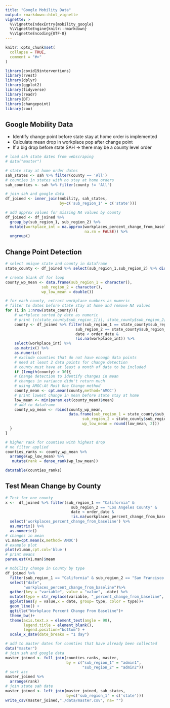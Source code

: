 ```yaml
---
title: "Google Mobility Data"
output: rmarkdown::html_vignette
vignette: >
  %\VignetteIndexEntry{mobility_google}
  %\VignetteEngine{knitr::rmarkdown}
  %\VignetteEncoding{UTF-8}
---
```


```r
knitr::opts_chunk$set(
  collapse = TRUE,
  comment = "#>"
)
```

```r
library(covid19interventions)
library(rvest)
library(dplyr)
library(ggplot2)
library(tidyverse)
library(readr)
library(DT)
library(changepoint)
library(zoo)
```

## Google Mobility Data
- Identify change point before state stay at home order is implemented
- Calculate mean drop in workplace pop after change point
- If a big drop before state SAH -> there may be a county level order
```r
# load sah state dates from webscraping
# data("master")

# state stay at home order dates
sah_states <- sah %>% filter(county == 'All')
# counties in states with no stay at home orders
sah_counties <- sah %>% filter(county != 'All')

# join sah and google data
df_joined <- inner_join(mobility, sah_states, 
                        by=c('sub_region_1' = c('state')))

# add approx values for missing NA values by county
df_joined <- df_joined %>%
  group_by(sub_region_1, sub_region_2) %>%
  mutate(workplace_int = na.approx(workplaces_percent_change_from_baseline,
                                   na.rm = FALSE)) %>% 
  ungroup()
```

## Change Point Detection
```r
# select unique state and county in dataframe
state_county <- df_joined %>% select(sub_region_1,sub_region_2) %>% distinct() 

# create blank df for loop
county_wp_mean <- data.frame(sub_region_1 = character(), 
                sub_region_2 = character(), 
                wp_low_mean = double())

# for each county, extract workplace numbers as numeric
# filter to dates before state stay at home and remove NA values
for (i in 1:nrow(state_county)){
    # workplace sorted by date as numeric
    # print (c(state_county$sub_region_1[i], state_county$sub_region_2[i] ))
    county <- df_joined %>% filter(sub_region_1 == state_county$sub_region_1[i] & 
                               sub_region_2 == state_county$sub_region_2[i] &
                               date < order_date &
                               !is.na(workplace_int)) %>%
    select(workplace_int) %>% 
    as.matrix() %>% 
    as.numeric()
    # exclude counties that do not have enough data points
    # need at least 2 data points for change detection
    # county must have at least a month of data to be included
    if (length(county) > 30){
    # Change detection to identify changes in mean
    # changes in variance didn't return much
    # using AMOC:At Most One Change method
    county_mean <- cpt.mean(county,method='AMOC')
    # print lowest change in mean before state stay at home
    low_mean <- min(param.est(county_mean)$mean)
    # add to dataframe
    county_wp_mean <- rbind(county_wp_mean, 
                            data.frame(sub_region_1 = state_county$sub_region_1[i],
                                  sub_region_2 = state_county$sub_region_2[i],
                                  wp_low_mean = round(low_mean, 2)))
  }
}

# higher rank for counties with highest drop
# no filter applied
counties_ranks <- county_wp_mean %>% 
  arrange(wp_low_mean) %>% 
   mutate(rank = dense_rank(wp_low_mean))
```

```r
datatable(counties_ranks)
```

## Test Mean Change by County
```r
# Test for one county
x <-  df_joined %>% filter(sub_region_1 == "California" & 
                             sub_region_2 == "Los Angeles County" &
                             date < order_date &
                             !is.na(workplaces_percent_change_from_baseline)) %>%
  select('workplaces_percent_change_from_baseline') %>%  
  as.matrix() %>% 
  as.numeric()
# changes in mean
v1.man=cpt.mean(x,method='AMOC')
# example plot
plot(v1.man,cpt.col='blue')
# print means
param.est(v1.man)$mean
```

```r
# mobility change in County by type
df_joined %>% 
  filter(sub_region_1 == "California" & sub_region_2 == "San Francisco County") %>%
  select("date",
        "workplaces_percent_change_from_baseline")%>%
  gather(key = "variable", value = "value", -date) %>% 
  mutate(type = str_replace(variable, "_percent_change_from_baseline", ""))%>%
  ggplot(aes(y = value,x = date, group= type, color = type))+
  geom_line() +
  ggtitle("Workplace Percent Change From Baseline")+
  theme_bw()+
  theme(axis.text.x = element_text(angle = 90), 
        legend.title = element_blank(),
        legend.position="bottom") +
  scale_x_date(date_breaks = "1 day")
```

```r
# add to master dates for counties that have already been collected
data("master")
# join sah and google data
master_joined <- full_join(counties_ranks, master, 
                           by = c("sub_region_1" = "admin1", 
                                  "sub_region_2" = "admin2"))
# sort asc
master_joined %>% 
  arrange(rank)
# join state sah date
master_joined <- left_join(master_joined, sah_states, 
                           by=c('sub_region_1' = c('state')))
write_csv(master_joined,"./data/master.csv", na= "")
```
